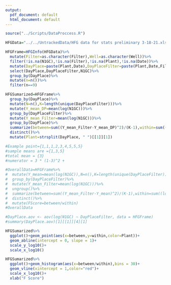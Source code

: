 ```yaml
---
output:
  pdf_document: default
  html_document: default
---
```

```r
source("../Scripts/DataProccess.R")

HFGData="../../UntrackedData/HFG data for stats preliminary 3-18-21.xlsx"

HFGFrame=HFGInfo(HFGData)%>%
  mutate(Filter=as.character(Filter),Well=as.character(Well))%>%
  filter(!is.na(N1GC),!is.na(Filter),!is.na(Plant),!is.na(Date))%>%
  mutate(DayPlace=paste(Plant,Date),DayPlaceFilter=paste(Plant,Date,Filter))%>%
  select(DayPlace,DayPlaceFilter,N1GC)%>%
  group_by(DayPlace)%>%
  mutate(n=n())%>%
  filter(n==9)

HFGSumarized=HFGFrame%>%
  group_by(DayPlace)%>%
  mutate(N=n(),K=length(unique(DayPlaceFilter)))%>%
  mutate(Y_mean_DP=mean(log(N1GC)))%>%
  group_by(DayPlaceFilter)%>%
  mutate(Y_mean_Filter=mean(log(N1GC)))%>%
  group_by(DayPlace)%>%
  summarize(between=sum((Y_mean_Filter-Y_mean_DP)^2)/(K-1),within=sum((log(N1GC)-Y_mean_Filter)^2)/(N-K))%>%
  distinct()%>%
  mutate(Plant=strsplit(DayPlace, " ")[[1]][1])

#Example point={1,1,1,2,3,4,5,5,5}
#sample means are ={1,3,5}
#total mean = {3}
#numerator = 3 * (1-3)^2 + 

#OverallData=HFGFrame%>%
#  mutate(Y_mean=mean(log(N1GC)),N=n(),K=length(unique(DayPlaceFilter)))%>%
#  group_by(DayPlaceFilter)%>%
#  mutate(Y_mean_Filter=mean(log(N1GC)))%>%
#  ungroup()%>%
#  summarize(between=sum((Y_mean_Filter-Y_mean)^2)/(K-1),within=sum((log(N1GC)-Y_mean_Filter)^2)/(N-K))%>%
#  distinct()%>%
#  mutate(FScore=between/within)
#OverallData

#DayPlace.aov <- aov(log(N1GC) ~ DayPlaceFilter, data = HFGFrame)
#summary(DayPlace.aov)[1][[1]][4][1]


```


```r

HFGSumarized%>%
  ggplot()+geom_point(aes(x=between,y=within,color=Plant))+
  geom_abline(intercept = 0, slope = 1)+
  scale_y_log10()+
  scale_x_log10()

HFGSumarized%>%
  ggplot()+geom_histogram(aes(x=between/within),bins = 30)+
  geom_vline(xintercept = 1,color="red")+
  scale_x_log10()+
  xlab("F Score")
```



